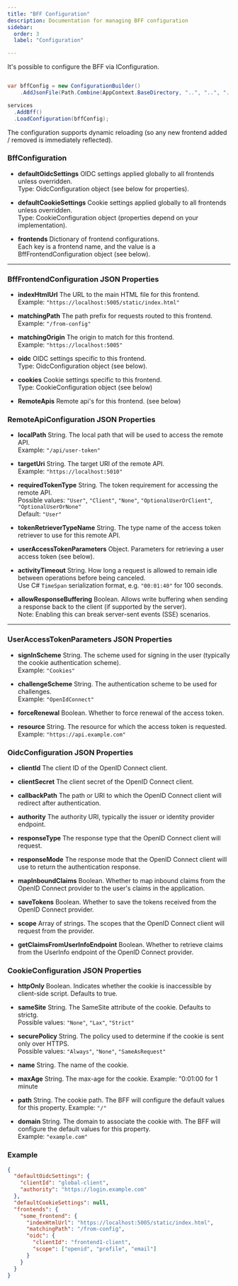 ```yaml
---
title: "BFF Configuration"
description: Documentation for managing BFF configuration
sidebar:
  order: 3
  label: "Configuration"

---
```

It's possible to configure the BFF via IConfiguration. 

```csharp {6}

var bffConfig = new ConfigurationBuilder()
    .AddJsonFile(Path.Combine(AppContext.BaseDirectory, "..", "..", "..", "BffConfig.json"), optional: false, reloadOnChange: true)

services
  .AddBff()
  .LoadConfiguration(bffConfig);

```

The configuration supports dynamic reloading (so any new frontend added / removed is immediately reflected). 

### BffConfiguration

- **defaultOidcSettings**
  OIDC settings applied globally to all frontends unless overridden.  
  Type: OidcConfiguration object (see below for properties).

- **defaultCookieSettings**
  Cookie settings applied globally to all frontends unless overridden.  
  Type: CookieConfiguration object (properties depend on your implementation).

- **frontends**
  Dictionary of frontend configurations.  
  Each key is a frontend name, and the value is a BffFrontendConfiguration object (see below).

---

### BffFrontendConfiguration JSON Properties

- **indexHtmlUrl**
  The URL to the main HTML file for this frontend.  
  Example: `"https://localhost:5005/static/index.html"`

- **matchingPath**
  The path prefix for requests routed to this frontend.  
  Example: `"/from-config"`

- **matchingOrigin**
  The origin to match for this frontend.  
  Example: `"https://localhost:5005"`

- **oidc**
  OIDC settings specific to this frontend.  
  Type: OidcConfiguration object (see below).

- **cookies**
  Cookie settings specific to this frontend.  
  Type: CookieConfiguration object (see below)

- **RemoteApis**
  Remote api's for this frontend. (see below)

### RemoteApiConfiguration JSON Properties

- **localPath**
  String. The local path that will be used to access the remote API.  
  Example: `"/api/user-token"`

- **targetUri**
  String. The target URI of the remote API.  
  Example: `"https://localhost:5010"`

- **requiredTokenType**
  String. The token requirement for accessing the remote API.  
  Possible values: `"User"`, `"Client"`, `"None"`, `"OptionalUserOrClient"`, `"OptionalUserOrNone"`  
  Default: `"User"`

- **tokenRetrieverTypeName**
  String. The type name of the access token retriever to use for this remote API.

- **userAccessTokenParameters**
  Object. Parameters for retrieving a user access token (see below).

- **activityTimeout**
  String. How long a request is allowed to remain idle between operations before being canceled.  
  Use C# `TimeSpan` serialization format, e.g. `"00:01:40"` for 100 seconds.

- **allowResponseBuffering**
  Boolean. Allows write buffering when sending a response back to the client (if supported by the server).  
  Note: Enabling this can break server-sent events (SSE) scenarios.

---

### UserAccessTokenParameters JSON Properties

- **signInScheme**
  String. The scheme used for signing in the user (typically the cookie authentication scheme).  
  Example: `"Cookies"`

- **challengeScheme**
  String. The authentication scheme to be used for challenges.  
  Example: `"OpenIdConnect"`

- **forceRenewal**
  Boolean. Whether to force renewal of the access token.

- **resource**
  String. The resource for which the access token is requested.  
  Example: `"https://api.example.com"`


### OidcConfiguration JSON Properties

- **clientId**
  The client ID of the OpenID Connect client.

- **clientSecret**
  The client secret of the OpenID Connect client.

- **callbackPath**
  The path or URI to which the OpenID Connect client will redirect after authentication.

- **authority**
  The authority URI, typically the issuer or identity provider endpoint.

- **responseType**
  The response type that the OpenID Connect client will request.

- **responseMode**
  The response mode that the OpenID Connect client will use to return the authentication response.

- **mapInboundClaims**
  Boolean. Whether to map inbound claims from the OpenID Connect provider to the user's claims in the application.

- **saveTokens**
  Boolean. Whether to save the tokens received from the OpenID Connect provider.

- **scope**
  Array of strings. The scopes that the OpenID Connect client will request from the provider.

- **getClaimsFromUserInfoEndpoint**
  Boolean. Whether to retrieve claims from the UserInfo endpoint of the OpenID Connect provider.

### CookieConfiguration JSON Properties

- **httpOnly**
  Boolean. Indicates whether the cookie is inaccessible by client-side script. Defaults to true. 

- **sameSite**
  String. The SameSite attribute of the cookie.  Defaults to strictg.  
  Possible values: `"None"`, `"Lax"`, `"Strict"`

- **securePolicy**
  String. The policy used to determine if the cookie is sent only over HTTPS.  
  Possible values: `"Always"`, `"None"`, `"SameAsRequest"`

- **name**
  String. The name of the cookie.

- **maxAge**
  String. The max-age for the cookie. 
  Example: "0:01:00 for 1 minute

- **path**
  String. The cookie path. The BFF will configure the default values for this property. 
  Example: `"/"`

- **domain**
  String. The domain to associate the cookie with. The BFF will configure the default values for this property.  
  Example: `"example.com"`

### Example

```json
{
  "defaultOidcSettings": {
    "clientId": "global-client",
    "authority": "https://login.example.com"
  },
  "defaultCookieSettings": null,
  "frontends": {
    "some_frontend": {
      "indexHtmlUrl": "https://localhost:5005/static/index.html",
      "matchingPath": "/from-config",
      "oidc": {
        "clientId": "frontend1-client",
        "scope": ["openid", "profile", "email"]
      }
    }
  }
}
